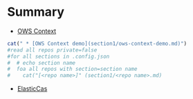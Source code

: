 # Summary

* [OWS Context](section1/ows-context.md)
```r
cat(" * [OWS Context demo](section1/ows-context-demo.md)")
#read all repos private=false
#for all sections in .config.json
#  # echo section name
#  foa all repos with section=section name
#    cat("[<repo name>]" (section1/<repo name>.md)
```
* [ElasticCas](section1/elasticCas.md)
